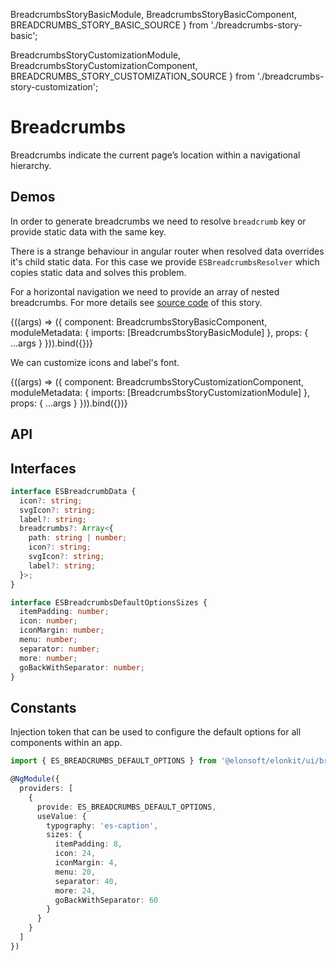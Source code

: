 

  BreadcrumbsStoryBasicModule,
  BreadcrumbsStoryBasicComponent,
  BREADCRUMBS_STORY_BASIC_SOURCE
} from './breadcrumbs-story-basic';

  BreadcrumbsStoryCustomizationModule,
  BreadcrumbsStoryCustomizationComponent,
  BREADCRUMBS_STORY_CUSTOMIZATION_SOURCE
} from './breadcrumbs-story-customization';

<Meta title='UI/Breadcrumbs' />

# Breadcrumbs

Breadcrumbs indicate the current page’s location within a navigational hierarchy.

## Demos

In order to generate breadcrumbs we need to resolve `breadcrumb` key or provide static data with the same key.

There is a strange behaviour in angular router when resolved data overrides it's child static data.
For this case we provide `ESBreadcrumbsResolver` which copies static data and solves this problem.

For a horizontal navigation we need to provide an array of nested breadcrumbs.
For more details see [source code](https://github.com/Elonsoft/elonkit/blob/master/projects/elonkit/src/ui/breadcrumbs/__stories__/breadcrumbs-story-basic/breadcrumbs-story-basic.resolver.ts#L31)
of this story.

<Canvas source={BREADCRUMBS_STORY_BASIC_SOURCE}>
  <Story
    name='Basic'
    height='210px'
    args={{ withBackButton: true }}
    argTypes={{
      withBackButton: {
        control: 'boolean'
      }
    }}
  >
    {((args) => ({
      component: BreadcrumbsStoryBasicComponent,
      moduleMetadata: {
        imports: [BreadcrumbsStoryBasicModule]
      },
      props: {
        ...args
      }
    })).bind({})}
  </Story>
</Canvas>

We can customize icons and label's font.

<Canvas source={BREADCRUMBS_STORY_CUSTOMIZATION_SOURCE}>
  <Story
    name='Customization'
    height='210px'
    args={{ withBackButton: true }}
    argTypes={{
      withBackButton: {
        control: 'boolean'
      }
    }}
  >
    {((args) => ({
      component: BreadcrumbsStoryCustomizationComponent,
      moduleMetadata: {
        imports: [BreadcrumbsStoryCustomizationModule]
      },
      props: {
        ...args
      }
    })).bind({})}
  </Story>
</Canvas>

## API

<ArgsTable of={ESBreadcrumbsComponent} />

## Interfaces

```ts
interface ESBreadcrumbData {
  icon?: string;
  svgIcon?: string;
  label?: string;
  breadcrumbs?: Array<{
    path: string | number;
    icon?: string;
    svgIcon?: string;
    label?: string;
  }>;
}
```

```ts
interface ESBreadcrumbsDefaultOptionsSizes {
  itemPadding: number;
  icon: number;
  iconMargin: number;
  menu: number;
  separator: number;
  more: number;
  goBackWithSeparator: number;
}
```

## Constants

Injection token that can be used to configure the default options for all components within an app.

```ts
import { ES_BREADCRUMBS_DEFAULT_OPTIONS } from '@elonsoft/elonkit/ui/breadcrumbs';

@NgModule({
  providers: [
    {
      provide: ES_BREADCRUMBS_DEFAULT_OPTIONS,
      useValue: {
        typography: 'es-caption',
        sizes: {
          itemPadding: 8,
          icon: 24,
          iconMargin: 4,
          menu: 20,
          separator: 40,
          more: 24,
          goBackWithSeparator: 60
        }
      }
    }
  ]
})
```
